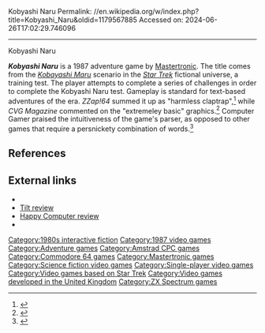 Kobyashi Naru
Permalink: //en.wikipedia.org/w/index.php?title=Kobyashi_Naru&oldid=1179567885
Accessed on: 2024-06-26T17:02:29.746096



------
Kobyashi Naru
{{Infobox video game
| title = Kobyashi Naru
| image = File:Kobyashi_Naru_DOS_Cover_Art.jpg
| caption = DOS cover art
| modes = [[Single-player]]
| publisher = [[Mastertronic]]
| released = 1987
| genre = Adventure
| platform = [[Commodore 64]], [[Amstrad CPC]], [[ZX Spectrum]], [[IBM PC compatible|IBM PC]]
}}

'''''Kobyashi Naru''''' is a 1987 adventure game by [[Mastertronic]]. The title comes from the ''[[Kobayashi Maru]]'' scenario in the ''[[Star Trek]]'' fictional universe, a training test. The player attempts to complete a series of challenges in order to complete the Kobyashi Naru test. Gameplay is standard for text-based adventures of the era. ''ZZap!64'' summed it up as "harmless claptrap",<ref>{{cite web|url=https://archive.org/details/zzap64-magazine-025|title=ZZap!64 Magazine Issue 025|date=1 May 1987|page=62|via=Internet Archive}}</ref> while ''CVG Magazine'' commented on the "extremeley basic" graphics.<ref>{{cite web|url=https://archive.org/details/cvg-magazine-068|title=CVG Magazine Issue 068|date=1 June 1987|page=94|via=Internet Archive}}</ref> Computer Gamer praised the intuitiveness of the game's parser, as opposed to other games that require a persnickety combination of words.<ref>{{cite web|url=https://archive.org/details/Computer_Gamer_Issue_25_1987-04_Argus_Press_GB|title=Computer Gamer - Issue 25 (1987-04)(Argus Press)(GB)|date=1 April 1987|page=52|via=Internet Archive}}</ref>

==References==
{{reflist}}

==External links==
* {{moby game|id=/kobyashi-naru|name=''Kobyashi Naru''}}
* [http://download.abandonware.org/magazines/Tilt/tilt_numero043/TILT%20043%20-%20page030.JPG Tilt review]
* [http://www.kultpower.de/archiv/heft_happycomputer_spielesonderheft-4_seite92 Happy Computer review]
* {{IFDB|id=br0ulk5iz6kymihy}}

{{video game stub}}

[[Category:1980s interactive fiction]]
[[Category:1987 video games]]
[[Category:Adventure games]]
[[Category:Amstrad CPC games]]
[[Category:Commodore 64 games]]
[[Category:Mastertronic games]]
[[Category:Science fiction video games]]
[[Category:Single-player video games]]
[[Category:Video games based on Star Trek]]
[[Category:Video games developed in the United Kingdom]]
[[Category:ZX Spectrum games]]